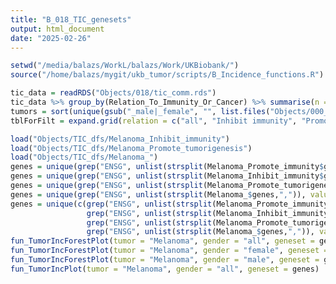 ```yaml
---
title: "B_018_TIC_genesets"
output: html_document
date: "2025-02-26"
---
```


```r
setwd("/media/balazs/WorkL/balazs/Work/UKBiobank/")
source("/home/balazs/mygit/ukb_tumor/scripts/B_Incidence_functions.R")
```

```r
tic_data = readRDS("Objects/018/tic_comm.rds")
tic_data %>% group_by(Relation_To_Immunity_Or_Cancer) %>% summarise(n = n()) %>% View()
tumors = sort(unique(gsub("_male|_female", "", list.files("Objects/000_Sub_datasets"))))
tblForFilt = expand.grid(relation = c("all", "Inhibit immunity", "Promote tumorigenesis", "Promote immunity", "Inhibit tumorigenesis"), )

load("Objects/TIC_dfs/Melanoma_Inhibit_immunity")
load("Objects/TIC_dfs/Melanoma_Promote_tumorigenesis")
load("Objects/TIC_dfs/Melanoma_")
genes = unique(grep("ENSG", unlist(strsplit(Melanoma_Promote_immunity$genes,",")), value = T))
genes = unique(grep("ENSG", unlist(strsplit(Melanoma_Inhibit_immunity$genes,",")), value = T))
genes = unique(grep("ENSG", unlist(strsplit(Melanoma_Promote_tumorigenesis$genes,",")), value = T))
genes = unique(grep("ENSG", unlist(strsplit(Melanoma_$genes,",")), value = T))
genes = unique(c(grep("ENSG", unlist(strsplit(Melanoma_Promote_immunity$genes,",")), value = T),
                 grep("ENSG", unlist(strsplit(Melanoma_Inhibit_immunity$genes,",")), value = T),
                 grep("ENSG", unlist(strsplit(Melanoma_Promote_tumorigenesis$genes,",")), value = T),
                 grep("ENSG", unlist(strsplit(Melanoma_$genes,",")), value = T)))
fun_TumorIncForestPlot(tumor = "Melanoma", gender = "all", geneset = genes)
fun_TumorIncForestPlot(tumor = "Melanoma", gender = "female", geneset = genes)
fun_TumorIncForestPlot(tumor = "Melanoma", gender = "male", geneset = genes)
fun_TumorIncPlot(tumor = "Melanoma", gender = "all", geneset = genes)
```

